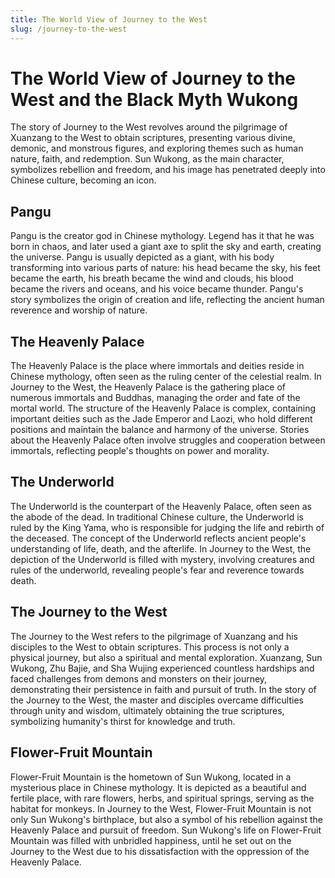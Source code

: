 ```yaml
---
title: The World View of Journey to the West
slug: /journey-to-the-west
---
```


# The World View of Journey to the West and the Black Myth Wukong

The story of Journey to the West revolves around the pilgrimage of Xuanzang to the West to obtain scriptures, presenting various divine, demonic, and monstrous figures, and exploring themes such as human nature, faith, and redemption. Sun Wukong, as the main character, symbolizes rebellion and freedom, and his image has penetrated deeply into Chinese culture, becoming an icon.

## Pangu

Pangu is the creator god in Chinese mythology. Legend has it that he was born in chaos, and later used a giant axe to split the sky and earth, creating the universe. Pangu is usually depicted as a giant, with his body transforming into various parts of nature: his head became the sky, his feet became the earth, his breath became the wind and clouds, his blood became the rivers and oceans, and his voice became thunder. Pangu's story symbolizes the origin of creation and life, reflecting the ancient human reverence and worship of nature.

## The Heavenly Palace

The Heavenly Palace is the place where immortals and deities reside in Chinese mythology, often seen as the ruling center of the celestial realm. In Journey to the West, the Heavenly Palace is the gathering place of numerous immortals and Buddhas, managing the order and fate of the mortal world. The structure of the Heavenly Palace is complex, containing important deities such as the Jade Emperor and Laozi, who hold different positions and maintain the balance and harmony of the universe. Stories about the Heavenly Palace often involve struggles and cooperation between immortals, reflecting people's thoughts on power and morality.

## The Underworld

The Underworld is the counterpart of the Heavenly Palace, often seen as the abode of the dead. In traditional Chinese culture, the Underworld is ruled by the King Yama, who is responsible for judging the life and rebirth of the deceased. The concept of the Underworld reflects ancient people's understanding of life, death, and the afterlife. In Journey to the West, the depiction of the Underworld is filled with mystery, involving creatures and rules of the underworld, revealing people's fear and reverence towards death.

## The Journey to the West

The Journey to the West refers to the pilgrimage of Xuanzang and his disciples to the West to obtain scriptures. This process is not only a physical journey, but also a spiritual and mental exploration. Xuanzang, Sun Wukong, Zhu Bajie, and Sha Wujing experienced countless hardships and faced challenges from demons and monsters on their journey, demonstrating their persistence in faith and pursuit of truth. In the story of the Journey to the West, the master and disciples overcame difficulties through unity and wisdom, ultimately obtaining the true scriptures, symbolizing humanity's thirst for knowledge and truth.

## Flower-Fruit Mountain

Flower-Fruit Mountain is the hometown of Sun Wukong, located in a mysterious place in Chinese mythology. It is depicted as a beautiful and fertile place, with rare flowers, herbs, and spiritual springs, serving as the habitat for monkeys. In Journey to the West, Flower-Fruit Mountain is not only Sun Wukong's birthplace, but also a symbol of his rebellion against the Heavenly Palace and pursuit of freedom. Sun Wukong's life on Flower-Fruit Mountain was filled with unbridled happiness, until he set out on the Journey to the West due to his dissatisfaction with the oppression of the Heavenly Palace.